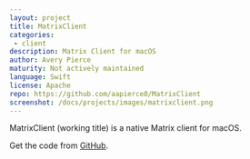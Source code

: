 ```yaml
---
layout: project
title: MatrixClient
categories: 
 - client
description: Matrix Client for macOS
author: Avery Pierce
maturity: Not actively maintained
language: Swift
license: Apache
repo: https://github.com/aapierce0/MatrixClient
screenshot: /docs/projects/images/matrixclient.png
---
```


MatrixClient (working title) is a native Matrix client for macOS.

Get the code from [GitHub](https://github.com/aapierce0/MatrixClient).


